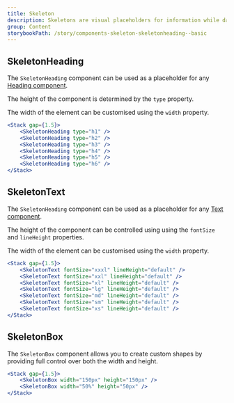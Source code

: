```yaml
---
title: Skeleton
description: Skeletons are visual placeholders for information while data is still loading.
group: Content
storybookPath: /story/components-skeleton-skeletonheading--basic
---
```


## SkeletonHeading

The `SkeletonHeading` component can be used as a placeholder for any [Heading component](/packages/content/heading).

The height of the component is determined by the `type` property.

The width of the element can be customised using the `width` property.

```jsx live
<Stack gap={1.5}>
	<SkeletonHeading type="h1" />
	<SkeletonHeading type="h2" />
	<SkeletonHeading type="h3" />
	<SkeletonHeading type="h4" />
	<SkeletonHeading type="h5" />
	<SkeletonHeading type="h6" />
</Stack>
```

## SkeletonText

The `SkeletonHeading` component can be used as a placeholder for any [Text component](/packages/foundations/text).

The height of the component can be controlled using using the `fontSize` and `lineHeight` properties.

The width of the element can be customised using the `width` property.

```jsx live
<Stack gap={1.5}>
	<SkeletonText fontSize="xxxl" lineHeight="default" />
	<SkeletonText fontSize="xxl" lineHeight="default" />
	<SkeletonText fontSize="xl" lineHeight="default" />
	<SkeletonText fontSize="lg" lineHeight="default" />
	<SkeletonText fontSize="md" lineHeight="default" />
	<SkeletonText fontSize="sm" lineHeight="default" />
	<SkeletonText fontSize="xs" lineHeight="default" />
</Stack>
```

## SkeletonBox

The `SkeletonBox` component allows you to create custom shapes by providing full control over both the width and height.

```jsx live
<Stack gap={1.5}>
	<SkeletonBox width="150px" height="150px" />
	<SkeletonBox width="50%" height="50px" />
</Stack>
```
